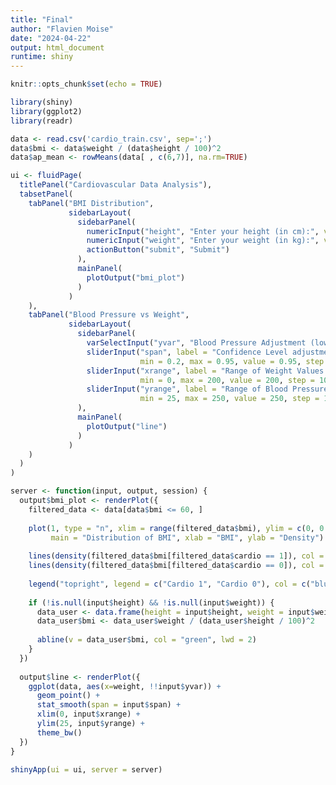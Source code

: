```yaml
---
title: "Final"
author: "Flavien Moise"
date: "2024-04-22"
output: html_document
runtime: shiny
---
```


```r
knitr::opts_chunk$set(echo = TRUE)
```

```r
library(shiny)
library(ggplot2)
library(readr)

data <- read.csv('cardio_train.csv', sep=';')
data$bmi <- data$weight / (data$height / 100)^2
data$ap_mean <- rowMeans(data[ , c(6,7)], na.rm=TRUE)

ui <- fluidPage(
  titlePanel("Cardiovascular Data Analysis"),
  tabsetPanel(
    tabPanel("BMI Distribution",
             sidebarLayout(
               sidebarPanel(
                 numericInput("height", "Enter your height (in cm):", value = NULL),
                 numericInput("weight", "Enter your weight (in kg):", value = NULL),
                 actionButton("submit", "Submit")
               ),
               mainPanel(
                 plotOutput("bmi_plot")
               )
             )
    ),
    tabPanel("Blood Pressure vs Weight",
             sidebarLayout(
               sidebarPanel(
                 varSelectInput("yvar", "Blood Pressure Adjustment (low, high, average)", data[ , c(6,7,14)], selected = "ap_mean"),
                 sliderInput("span", label = "Confidence Level adjustment:",
                             min = 0.2, max = 0.95, value = 0.95, step = 0.05),
                 sliderInput("xrange", label = "Range of Weight Values:",
                             min = 0, max = 200, value = 200, step = 10),
                 sliderInput("yrange", label = "Range of Blood Pressure Values:",
                             min = 25, max = 250, value = 250, step = 10)
               ),
               mainPanel(
                 plotOutput("line")
               )
             )
    )
  )
)

server <- function(input, output, session) {
  output$bmi_plot <- renderPlot({
    filtered_data <- data[data$bmi <= 60, ]
    
    plot(1, type = "n", xlim = range(filtered_data$bmi), ylim = c(0, 0.15),
         main = "Distribution of BMI", xlab = "BMI", ylab = "Density")
    
    lines(density(filtered_data$bmi[filtered_data$cardio == 1]), col = "blue", lwd = 2)
    lines(density(filtered_data$bmi[filtered_data$cardio == 0]), col = "red", lwd = 2)
    
    legend("topright", legend = c("Cardio 1", "Cardio 0"), col = c("blue", "red"), lwd = 2)
    
    if (!is.null(input$height) && !is.null(input$weight)) {
      data_user <- data.frame(height = input$height, weight = input$weight)
      data_user$bmi <- data_user$weight / (data_user$height / 100)^2
      
      abline(v = data_user$bmi, col = "green", lwd = 2)
    }
  })
  
  output$line <- renderPlot({
    ggplot(data, aes(x=weight, !!input$yvar)) + 
      geom_point() + 
      stat_smooth(span = input$span) +
      xlim(0, input$xrange) + 
      ylim(25, input$yrange) + 
      theme_bw()
  })
}

shinyApp(ui = ui, server = server)
```

